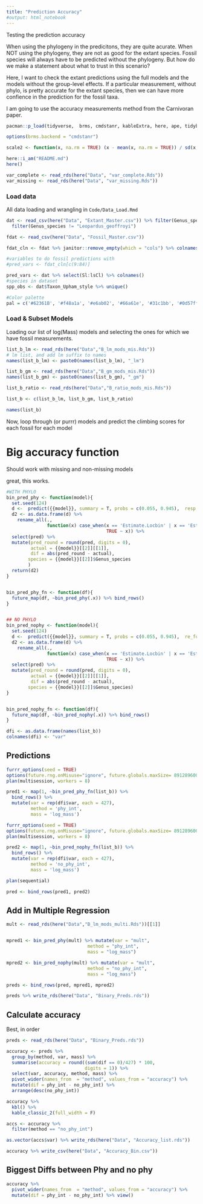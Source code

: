 ```yaml
---
title: "Prediction Accuracy"
#output: html_notebook
---
```


Testing the prediction accuracy

When using the phylogeny in the predicitons, they are quite acurate. When NOT using the phylogeny, they are not as good for the extant species. Fossil species will always have to be predicted without the phylogeny. But how do we make a statement about what to trust in this scenario?

Here, I want to check the extant predictions using the full models and the models without the group-level effects. If a particular measurement, without phylo, is pretty accurate for the extant species, then we can have more confience in the prediction for the fossil taxa. 

I am going to use the accuracy measurements method from the Carnivoran paper.


```r

pacman::p_load(tidyverse,  brms, cmdstanr, kableExtra, here, ape, tidybayes, patchwork, glue, furrr)

options(brms.backend = "cmdstanr")

scale2 <- function(x, na.rm = TRUE) (x - mean(x, na.rm = TRUE)) / sd(x, na.rm)

here::i_am("README.md")
here()

var_complete <- read_rds(here("Data", "var_complete.Rds"))
var_missing <- read_rds(here("Data", "var_missing.Rds"))
```


### Load data  
All data loading and wrangling in `Code/Data_Load.Rmd`
```r
dat <- read_csv(here("Data", "Extant_Master.csv")) %>% filter(Genus_species != "Urocyon_cinereoargenteus") %>% 
  filter(Genus_species != "Leopardus_geoffroyi")

fdat <- read_csv(here("Data", "Fossil_Master.csv"))

fdat_cln <- fdat %>% janitor::remove_empty(which = "cols") %>% colnames()

#variables to do fossil predictions with
#pred_vars <- fdat_cln[c(9:84)]

pred_vars <- dat %>% select(Sl:lsCl) %>% colnames()
#species in dataset
spp_obs <- dat$Taxon_Upham_style %>% unique()

#Color palette
pal = c('#62361B', '#f48a1a', '#e6ab02', '#66a61e', '#31c1bb', '#0d57ff', '#5e1ea6', '#f9581c' , '#f384f8')
```

### Load & Subset Models

Loading our list of log(Mass) models and selecting the ones for which we have fossil measurements. 

```r
list_b_lm <- read_rds(here("Data","B_lm_mods_mis.Rds"))
# lm list, and add lm suffix to names
names(list_b_lm) <- paste0(names(list_b_lm), "_lm")

list_b_gm <- read_rds(here("Data","B_gm_mods_mis.Rds"))
names(list_b_gm) <- paste0(names(list_b_gm), "_gm")

list_b_ratio <- read_rds(here("Data","B_ratio_mods_mis.Rds"))

list_b <- c(list_b_lm, list_b_gm, list_b_ratio) 

names(list_b)

```

Now, loop through (or purrr) models and predict the climbing scores for each fossil for each model


# Big accuracy function
Should work with missing and non-missing models

great, this works.

```r
#WITH PHYLO
bin_pred_phy <- function(model){
  set.seed(124)
  d <-  predict({{model}}, summary = T, probs = c(0.055, 0.945),  resp = 'Locbin')
  d2 <- as.data.frame(d) %>% 
    rename_all(.,
               function(x) case_when(x == 'Estimate.Locbin' | x == 'Estimate' ~ 'pred',
                                     TRUE ~ x)) %>% 
  select(pred) %>% 
  mutate(pred_round = round(pred, digits = 0),
         actual = {{model}}[[2]][[1]],
         dif = abs(pred_round - actual),
        species = {{model}}[[2]]$Genus_species
        ) 
  return(d2)
}


bin_pred_phy_fn <- function(df){
  future_map(df, ~bin_pred_phy(.x)) %>% bind_rows()
}


## NO PHYLO
bin_pred_nophy <- function(model){
  set.seed(124)
  d <-  predict({{model}}, summary = T, probs = c(0.055, 0.945),  re_formula = NA, resp = 'Locbin')
  d2 <- as.data.frame(d) %>% 
    rename_all(.,
               function(x) case_when(x == 'Estimate.Locbin' | x == 'Estimate' ~ 'pred',
                                     TRUE ~ x)) %>% 
  select(pred) %>% 
  mutate(pred_round = round(pred, digits = 0),
         actual = {{model}}[[2]][[1]],
         dif = abs(pred_round - actual),
        species = {{model}}[[2]]$Genus_species)
}


bin_pred_nophy_fn <- function(df){
  future_map(df, ~bin_pred_nophy(.x)) %>% bind_rows()
}

```

```r
dfi <- as.data.frame(names(list_b)) 
colnames(dfi) <- "var"
```

## Predictions  
```r
furrr_options(seed = TRUE)
options(future.rng.onMisuse="ignore", future.globals.maxSize= 891289600)
plan(multisession, workers = 8)

pred1 <- map(1, ~bin_pred_phy_fn(list_b)) %>% 
  bind_rows() %>% 
  mutate(var = rep(dfi$var, each = 427),
         method = 'phy_int',
         mass = 'log_mass')

furrr_options(seed = TRUE)
options(future.rng.onMisuse="ignore", future.globals.maxSize= 891289600)
plan(multisession, workers = 8)

pred2 <- map(1, ~bin_pred_nophy_fn(list_b)) %>% 
  bind_rows() %>% 
  mutate(var = rep(dfi$var, each = 427),
         method = 'no_phy_int',
         mass = 'log_mass')

plan(sequential)

pred <- bind_rows(pred1, pred2)
```

## Add in Multiple Regression
```r
mult <- read_rds(here("Data","B_lm_mods_multi.Rds"))[[1]]


mpred1 <- bin_pred_phy(mult) %>% mutate(var = "mult",
                              method = "phy_int",
                              mass = "log_mass") 

mpred2 <- bin_pred_nophy(mult) %>% mutate(var = "mult",
                              method = "no_phy_int",
                              mass = "log_mass") 

preds <- bind_rows(pred, mpred1, mpred2)

preds %>% write_rds(here("Data", "Binary_Preds.rds"))
```


## Calculate accuracy

Best, in order
```r
preds <- read_rds(here("Data", "Binary_Preds.rds"))

accuracy <- preds %>% 
  group_by(method, var, mass) %>%  
  summarise(accuracy = round((sum(dif == 0)/427) * 100, 
                             digits = 1)) %>% 
  select(var, accuracy, method, mass) %>% 
  pivot_wider(names_from  = "method", values_from = "accuracy") %>% 
  mutate(dif = phy_int - no_phy_int) %>% 
  arrange(desc(no_phy_int)) 

accuracy %>%
  kbl() %>%
  kable_classic_2(full_width = F)

accs <- accuracy %>%
  filter(method == "no_phy_int")

as.vector(accs$var) %>% write_rds(here("Data", "Accuracy_list.rds"))

accuracy %>% write_csv(here("Data", "Accuracy_Bin.csv"))
```


## Biggest Diffs between Phy and no phy

```r
accuracy %>% 
  pivot_wider(names_from  = "method", values_from = "accuracy") %>% 
  mutate(dif = phy_int - no_phy_int) %>% view()
  
```



